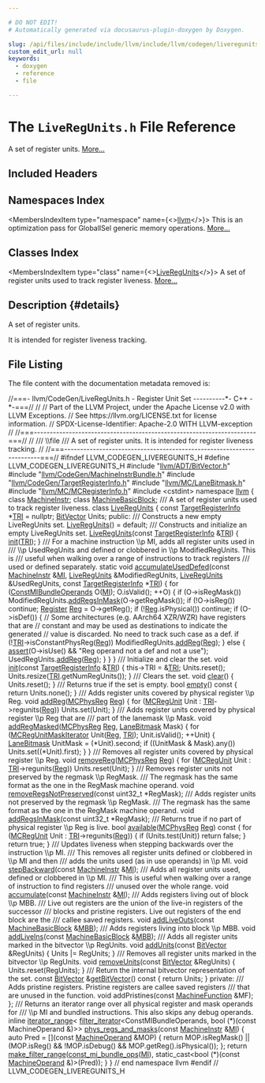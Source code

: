 ```yaml
---

# DO NOT EDIT!
# Automatically generated via docusaurus-plugin-doxygen by Doxygen.

slug: /api/files/include/include/llvm/include/llvm/codegen/liveregunits-h
custom_edit_url: null
keywords:
  - doxygen
  - reference
  - file

---
```





# The `LiveRegUnits.h` File Reference

<DoxygenPage pluginConfig={pluginConfig}>

A set of register units. <a href="#details">More...</a>

## Included Headers

<IncludesList>
<IncludesListItem
  filePath="llvm/ADT/BitVector.h"
  permalink="/docs/api/files/include/include/llvm/include/llvm/adt/bitvector-h"
  isLocal="true" />
<IncludesListItem
  filePath="llvm/CodeGen/MachineInstrBundle.h"
  permalink="/docs/api/files/include/include/llvm/include/llvm/codegen/machineinstrbundle-h"
  isLocal="true" />
<IncludesListItem
  filePath="llvm/CodeGen/TargetRegisterInfo.h"
  permalink="/docs/api/files/include/include/llvm/include/llvm/codegen/targetregisterinfo-h"
  isLocal="true" />
<IncludesListItem
  filePath="llvm/MC/LaneBitmask.h"
  permalink="/docs/api/files/include/include/llvm/include/llvm/mc/lanebitmask-h"
  isLocal="true" />
<IncludesListItem
  filePath="llvm/MC/MCRegisterInfo.h"
  permalink="/docs/api/files/include/include/llvm/include/llvm/mc/mcregisterinfo-h"
  isLocal="true" />
<IncludesListItem
  filePath="cstdint"
  permalink=""
  isLocal="false" />
</IncludesList>

## Namespaces Index

<MembersIndex>

<MembersIndexItem
  type="namespace"
  name={<><a href="/docs/api/namespaces/llvm">llvm</a></>}>
This is an optimization pass for GlobalISel generic memory operations. <a href="/docs/api/namespaces/llvm/#details">More...</a>
</MembersIndexItem>

</MembersIndex>

## Classes Index

<MembersIndex>

<MembersIndexItem
  type="class"
  name={<><a href="/docs/api/classes/llvm/liveregunits">LiveRegUnits</a></>}>
A set of register units used to track register liveness. <a href="/docs/api/classes/llvm/liveregunits/#details">More...</a>
</MembersIndexItem>

</MembersIndex>

## Description {#details}

A set of register units.

It is intended for register liveness tracking.

## File Listing

The file content with the documentation metadata removed is:

<ProgramListing>

<Link id="l00001" /><CodeLine lineNumber="1"><Highlight kind="comment">//===- llvm/CodeGen/LiveRegUnits.h - Register Unit Set ----------&#42;- C++ -&#42;-===//</Highlight><Highlight kind="normal"></Highlight></CodeLine>
<Link id="l00002" /><CodeLine lineNumber="2"><Highlight kind="normal"></Highlight><Highlight kind="comment">//</Highlight><Highlight kind="normal"></Highlight></CodeLine>
<Link id="l00003" /><CodeLine lineNumber="3"><Highlight kind="normal"></Highlight><Highlight kind="comment">// Part of the LLVM Project, under the Apache License v2.0 with LLVM Exceptions.</Highlight><Highlight kind="normal"></Highlight></CodeLine>
<Link id="l00004" /><CodeLine lineNumber="4"><Highlight kind="normal"></Highlight><Highlight kind="comment">// See https://llvm.org/LICENSE.txt for license information.</Highlight><Highlight kind="normal"></Highlight></CodeLine>
<Link id="l00005" /><CodeLine lineNumber="5"><Highlight kind="normal"></Highlight><Highlight kind="comment">// SPDX-License-Identifier: Apache-2.0 WITH LLVM-exception</Highlight><Highlight kind="normal"></Highlight></CodeLine>
<Link id="l00006" /><CodeLine lineNumber="6"><Highlight kind="normal"></Highlight><Highlight kind="comment">//</Highlight><Highlight kind="normal"></Highlight></CodeLine>
<Link id="l00007" /><CodeLine lineNumber="7"><Highlight kind="normal"></Highlight><Highlight kind="comment">//===----------------------------------------------------------------------===//</Highlight><Highlight kind="normal"></Highlight></CodeLine>
<Link id="l00008" /><CodeLine lineNumber="8"><Highlight kind="normal"></Highlight><Highlight kind="comment">//</Highlight><Highlight kind="comment"></Highlight></CodeLine>
<Link id="l00009" /><CodeLine lineNumber="9"><Highlight kind="comment">/// \\file</Highlight></CodeLine>
<Link id="l00010" /><CodeLine lineNumber="10"><Highlight kind="comment">/// A set of register units. It is intended for register liveness tracking.</Highlight><Highlight kind="normal"></Highlight></CodeLine>
<Link id="l00011" /><CodeLine lineNumber="11"><Highlight kind="normal"></Highlight><Highlight kind="comment">//</Highlight><Highlight kind="normal"></Highlight></CodeLine>
<Link id="l00012" /><CodeLine lineNumber="12"><Highlight kind="normal"></Highlight><Highlight kind="comment">//===----------------------------------------------------------------------===//</Highlight><Highlight kind="normal"></Highlight></CodeLine>
<Link id="l00013" /><CodeLine lineNumber="13"><Highlight kind="normal"></Highlight></CodeLine>
<Link id="l00014" /><CodeLine lineNumber="14"><Highlight kind="normal"></Highlight><Highlight kind="preprocessor">#ifndef LLVM&#95;CODEGEN&#95;LIVEREGUNITS&#95;H</Highlight><Highlight kind="normal"></Highlight></CodeLine>
<Link id="l00015" /><CodeLine lineNumber="15"><Highlight kind="normal"></Highlight><Highlight kind="preprocessor">#define LLVM&#95;CODEGEN&#95;LIVEREGUNITS&#95;H</Highlight><Highlight kind="normal"></Highlight></CodeLine>
<Link id="l00016" /><CodeLine lineNumber="16"><Highlight kind="normal"></Highlight></CodeLine>
<Link id="l00017" /><CodeLine lineNumber="17"><Highlight kind="normal"></Highlight><Highlight kind="preprocessor">#include &quot;<a href="/docs/api/files/include/include/llvm/include/llvm/adt/bitvector-h">llvm/ADT/BitVector.h</a>&quot;</Highlight><Highlight kind="normal"></Highlight></CodeLine>
<Link id="l00018" /><CodeLine lineNumber="18"><Highlight kind="normal"></Highlight><Highlight kind="preprocessor">#include &quot;<a href="/docs/api/files/include/include/llvm/include/llvm/codegen/machineinstrbundle-h">llvm/CodeGen/MachineInstrBundle.h</a>&quot;</Highlight><Highlight kind="normal"></Highlight></CodeLine>
<Link id="l00019" /><CodeLine lineNumber="19"><Highlight kind="normal"></Highlight><Highlight kind="preprocessor">#include &quot;<a href="/docs/api/files/include/include/llvm/include/llvm/codegen/targetregisterinfo-h">llvm/CodeGen/TargetRegisterInfo.h</a>&quot;</Highlight><Highlight kind="normal"></Highlight></CodeLine>
<Link id="l00020" /><CodeLine lineNumber="20"><Highlight kind="normal"></Highlight><Highlight kind="preprocessor">#include &quot;<a href="/docs/api/files/include/include/llvm/include/llvm/mc/lanebitmask-h">llvm/MC/LaneBitmask.h</a>&quot;</Highlight><Highlight kind="normal"></Highlight></CodeLine>
<Link id="l00021" /><CodeLine lineNumber="21"><Highlight kind="normal"></Highlight><Highlight kind="preprocessor">#include &quot;<a href="/docs/api/files/include/include/llvm/include/llvm/mc/mcregisterinfo-h">llvm/MC/MCRegisterInfo.h</a>&quot;</Highlight><Highlight kind="normal"></Highlight></CodeLine>
<Link id="l00022" /><CodeLine lineNumber="22"><Highlight kind="normal"></Highlight><Highlight kind="preprocessor">#include &lt;cstdint&gt;</Highlight><Highlight kind="normal"></Highlight></CodeLine>
<Link id="l00023" /><CodeLine lineNumber="23"><Highlight kind="normal"></Highlight></CodeLine>
<Link id="l00024" /><CodeLine lineNumber="24"><Highlight kind="normal"></Highlight><Highlight kind="keyword">namespace </Highlight><Highlight kind="normal"><a href="/docs/api/namespaces/llvm">llvm</a> &#123;</Highlight></CodeLine>
<Link id="l00025" /><CodeLine lineNumber="25"><Highlight kind="normal"></Highlight></CodeLine>
<Link id="l00026" /><CodeLine lineNumber="26"><Highlight kind="normal"></Highlight><Highlight kind="keyword">class </Highlight><Highlight kind="normal"><a href="/docs/api/classes/llvm/machineinstr">MachineInstr</a>;</Highlight></CodeLine>
<Link id="l00027" /><CodeLine lineNumber="27"><Highlight kind="normal"></Highlight><Highlight kind="keyword">class </Highlight><Highlight kind="normal"><a href="/docs/api/classes/llvm/machinebasicblock">MachineBasicBlock</a>;</Highlight></CodeLine>
<Link id="l00028" /><CodeLine lineNumber="28"><Highlight kind="normal"></Highlight><Highlight kind="comment"></Highlight></CodeLine>
<Link id="l00029" /><CodeLine lineNumber="29"><Highlight kind="comment">/// A set of register units used to track register liveness.</Highlight><Highlight kind="normal"></Highlight></CodeLine>
<Link id="l00030" /><CodeLine lineNumber="30" lineLink="/docs/api/classes/llvm/liveregunits"><Highlight kind="normal"></Highlight><Highlight kind="keyword">class </Highlight><Highlight kind="normal"><a href="/docs/api/classes/llvm/liveregunits/#a8dfc69c592334589ab1606b8e0a86d90">LiveRegUnits</a> &#123;</Highlight></CodeLine>
<Link id="l00031" /><CodeLine lineNumber="31"><Highlight kind="normal">  </Highlight><Highlight kind="keyword">const</Highlight><Highlight kind="normal"> <a href="/docs/api/classes/llvm/targetregisterinfo">TargetRegisterInfo</a> &#42;<a href="/docs/api/files/lib/lib/codegen/machinesink-cpp/#a0f36ed1bc17fc1aa97fe291c439a0698">TRI</a> = </Highlight><Highlight kind="keyword">nullptr</Highlight><Highlight kind="normal">;</Highlight></CodeLine>
<Link id="l00032" /><CodeLine lineNumber="32"><Highlight kind="normal">  <a href="/docs/api/classes/llvm/bitvector">BitVector</a> Units;</Highlight></CodeLine>
<Link id="l00033" /><CodeLine lineNumber="33"><Highlight kind="normal"></Highlight></CodeLine>
<Link id="l00034" /><CodeLine lineNumber="34"><Highlight kind="normal"></Highlight><Highlight kind="keyword">public</Highlight><Highlight kind="normal">:</Highlight><Highlight kind="comment"></Highlight></CodeLine>
<Link id="l00035" /><CodeLine lineNumber="35"><Highlight kind="comment">  /// Constructs a new empty LiveRegUnits set.</Highlight><Highlight kind="normal"></Highlight></CodeLine>
<Link id="l00036" /><CodeLine lineNumber="36" lineLink="/docs/api/classes/llvm/liveregunits/#a8dfc69c592334589ab1606b8e0a86d90"><Highlight kind="normal">  <a href="/docs/api/classes/llvm/liveregunits/#a8dfc69c592334589ab1606b8e0a86d90">LiveRegUnits</a>() = </Highlight><Highlight kind="keywordflow">default</Highlight><Highlight kind="normal">;</Highlight></CodeLine>
<Link id="l00037" /><CodeLine lineNumber="37"><Highlight kind="normal"></Highlight><Highlight kind="comment"></Highlight></CodeLine>
<Link id="l00038" /><CodeLine lineNumber="38"><Highlight kind="comment">  /// Constructs and initialize an empty LiveRegUnits set.</Highlight><Highlight kind="normal"></Highlight></CodeLine>
<Link id="l00039" /><CodeLine lineNumber="39" lineLink="/docs/api/classes/llvm/liveregunits/#a0eecad44f69f89053e0330df2808241d"><Highlight kind="normal">  <a href="/docs/api/classes/llvm/liveregunits/#a0eecad44f69f89053e0330df2808241d">LiveRegUnits</a>(</Highlight><Highlight kind="keyword">const</Highlight><Highlight kind="normal"> <a href="/docs/api/classes/llvm/targetregisterinfo">TargetRegisterInfo</a> &amp;<a href="/docs/api/files/lib/lib/codegen/machinesink-cpp/#a0f36ed1bc17fc1aa97fe291c439a0698">TRI</a>) &#123;</Highlight></CodeLine>
<Link id="l00040" /><CodeLine lineNumber="40"><Highlight kind="normal">    <a href="/docs/api/classes/llvm/liveregunits/#a5e7fb90824f599580585b3b5c5116614">init</a>(<a href="/docs/api/files/lib/lib/codegen/machinesink-cpp/#a0f36ed1bc17fc1aa97fe291c439a0698">TRI</a>);</Highlight></CodeLine>
<Link id="l00041" /><CodeLine lineNumber="41"><Highlight kind="normal">  &#125;</Highlight></CodeLine>
<Link id="l00042" /><CodeLine lineNumber="42"><Highlight kind="normal"></Highlight><Highlight kind="comment"></Highlight></CodeLine>
<Link id="l00043" /><CodeLine lineNumber="43"><Highlight kind="comment">  /// For a machine instruction \\p MI, adds all register units used in</Highlight></CodeLine>
<Link id="l00044" /><CodeLine lineNumber="44"><Highlight kind="comment">  /// \\p UsedRegUnits and defined or clobbered in \\p ModifiedRegUnits. This is</Highlight></CodeLine>
<Link id="l00045" /><CodeLine lineNumber="45"><Highlight kind="comment">  /// useful when walking over a range of instructions to track registers</Highlight></CodeLine>
<Link id="l00046" /><CodeLine lineNumber="46"><Highlight kind="comment">  /// used or defined separately.</Highlight><Highlight kind="normal"></Highlight></CodeLine>
<Link id="l00047" /><CodeLine lineNumber="47" lineLink="/docs/api/classes/llvm/liveregunits/#a06c3c14971a6414e21bf3a0a2652de0f"><Highlight kind="normal">  </Highlight><Highlight kind="keyword">static</Highlight><Highlight kind="normal"> </Highlight><Highlight kind="keywordtype">void</Highlight><Highlight kind="normal"> <a href="/docs/api/classes/llvm/liveregunits/#a06c3c14971a6414e21bf3a0a2652de0f">accumulateUsedDefed</a>(</Highlight><Highlight kind="keyword">const</Highlight><Highlight kind="normal"> <a href="/docs/api/classes/llvm/machineinstr">MachineInstr</a> &amp;<a href="/docs/api/files/lib/lib/codegen/lib/codegen/globalisel/irtranslator-cpp/#abe44dfdea65b4f7e11e0a608ab708b76">MI</a>,</Highlight></CodeLine>
<Link id="l00048" /><CodeLine lineNumber="48"><Highlight kind="normal">                                  <a href="/docs/api/classes/llvm/liveregunits/#a8dfc69c592334589ab1606b8e0a86d90">LiveRegUnits</a> &amp;ModifiedRegUnits,</Highlight></CodeLine>
<Link id="l00049" /><CodeLine lineNumber="49"><Highlight kind="normal">                                  <a href="/docs/api/classes/llvm/liveregunits/#a8dfc69c592334589ab1606b8e0a86d90">LiveRegUnits</a> &amp;UsedRegUnits,</Highlight></CodeLine>
<Link id="l00050" /><CodeLine lineNumber="50"><Highlight kind="normal">                                  </Highlight><Highlight kind="keyword">const</Highlight><Highlight kind="normal"> <a href="/docs/api/classes/llvm/targetregisterinfo">TargetRegisterInfo</a> &#42;<a href="/docs/api/files/lib/lib/codegen/machinesink-cpp/#a0f36ed1bc17fc1aa97fe291c439a0698">TRI</a>) &#123;</Highlight></CodeLine>
<Link id="l00051" /><CodeLine lineNumber="51"><Highlight kind="normal">    </Highlight><Highlight kind="keywordflow">for</Highlight><Highlight kind="normal"> (<a href="/docs/api/classes/llvm/constmibundleoperands">ConstMIBundleOperands</a> O(<a href="/docs/api/files/lib/lib/codegen/lib/codegen/globalisel/irtranslator-cpp/#abe44dfdea65b4f7e11e0a608ab708b76">MI</a>); O.isValid(); ++O) &#123;</Highlight></CodeLine>
<Link id="l00052" /><CodeLine lineNumber="52"><Highlight kind="normal">      </Highlight><Highlight kind="keywordflow">if</Highlight><Highlight kind="normal"> (O-&gt;isRegMask())</Highlight></CodeLine>
<Link id="l00053" /><CodeLine lineNumber="53"><Highlight kind="normal">        ModifiedRegUnits.<a href="/docs/api/classes/llvm/liveregunits/#a4798468cafe0ab51df84370b1f0e288e">addRegsInMask</a>(O-&gt;getRegMask());</Highlight></CodeLine>
<Link id="l00054" /><CodeLine lineNumber="54"><Highlight kind="normal">      </Highlight><Highlight kind="keywordflow">if</Highlight><Highlight kind="normal"> (!O-&gt;isReg())</Highlight></CodeLine>
<Link id="l00055" /><CodeLine lineNumber="55"><Highlight kind="normal">        </Highlight><Highlight kind="keywordflow">continue</Highlight><Highlight kind="normal">;</Highlight></CodeLine>
<Link id="l00056" /><CodeLine lineNumber="56"><Highlight kind="normal">      <a href="/docs/api/classes/llvm/register">Register</a> <a href="/docs/api/files/lib/lib/codegen/machinesink-cpp/#a359e1ff26f6d466d927a61aae45b05c3">Reg</a> = O-&gt;getReg();</Highlight></CodeLine>
<Link id="l00057" /><CodeLine lineNumber="57"><Highlight kind="normal">      </Highlight><Highlight kind="keywordflow">if</Highlight><Highlight kind="normal"> (!<a href="/docs/api/files/lib/lib/codegen/machinesink-cpp/#a359e1ff26f6d466d927a61aae45b05c3">Reg</a>.isPhysical())</Highlight></CodeLine>
<Link id="l00058" /><CodeLine lineNumber="58"><Highlight kind="normal">        </Highlight><Highlight kind="keywordflow">continue</Highlight><Highlight kind="normal">;</Highlight></CodeLine>
<Link id="l00059" /><CodeLine lineNumber="59"><Highlight kind="normal">      </Highlight><Highlight kind="keywordflow">if</Highlight><Highlight kind="normal"> (O-&gt;isDef()) &#123;</Highlight></CodeLine>
<Link id="l00060" /><CodeLine lineNumber="60"><Highlight kind="normal">        </Highlight><Highlight kind="comment">// Some architectures (e.g. AArch64 XZR/WZR) have registers that are</Highlight><Highlight kind="normal"></Highlight></CodeLine>
<Link id="l00061" /><CodeLine lineNumber="61"><Highlight kind="normal">        </Highlight><Highlight kind="comment">// constant and may be used as destinations to indicate the generated</Highlight><Highlight kind="normal"></Highlight></CodeLine>
<Link id="l00062" /><CodeLine lineNumber="62"><Highlight kind="normal">        </Highlight><Highlight kind="comment">// value is discarded. No need to track such case as a def.</Highlight><Highlight kind="normal"></Highlight></CodeLine>
<Link id="l00063" /><CodeLine lineNumber="63"><Highlight kind="normal">        </Highlight><Highlight kind="keywordflow">if</Highlight><Highlight kind="normal"> (!<a href="/docs/api/files/lib/lib/codegen/machinesink-cpp/#a0f36ed1bc17fc1aa97fe291c439a0698">TRI</a>-&gt;isConstantPhysReg(<a href="/docs/api/files/lib/lib/codegen/machinesink-cpp/#a359e1ff26f6d466d927a61aae45b05c3">Reg</a>))</Highlight></CodeLine>
<Link id="l00064" /><CodeLine lineNumber="64"><Highlight kind="normal">          ModifiedRegUnits.<a href="/docs/api/classes/llvm/liveregunits/#ab2909dfae74e60e8dfd886b92e5a33e3">addReg</a>(<a href="/docs/api/files/lib/lib/codegen/machinesink-cpp/#a359e1ff26f6d466d927a61aae45b05c3">Reg</a>);</Highlight></CodeLine>
<Link id="l00065" /><CodeLine lineNumber="65"><Highlight kind="normal">      &#125; </Highlight><Highlight kind="keywordflow">else</Highlight><Highlight kind="normal"> &#123;</Highlight></CodeLine>
<Link id="l00066" /><CodeLine lineNumber="66"><Highlight kind="normal">        <a href="/docs/api/files/lib/lib/target/lib/target/amdgpu/silowercontrolflow-cpp/#a4868c5d81c5ccc98c47aeab6244346a0">assert</a>(O-&gt;isUse() &amp;&amp; </Highlight><Highlight kind="stringliteral">&quot;Reg operand not a def and not a use&quot;</Highlight><Highlight kind="normal">);</Highlight></CodeLine>
<Link id="l00067" /><CodeLine lineNumber="67"><Highlight kind="normal">        UsedRegUnits.<a href="/docs/api/classes/llvm/liveregunits/#ab2909dfae74e60e8dfd886b92e5a33e3">addReg</a>(<a href="/docs/api/files/lib/lib/codegen/machinesink-cpp/#a359e1ff26f6d466d927a61aae45b05c3">Reg</a>);</Highlight></CodeLine>
<Link id="l00068" /><CodeLine lineNumber="68"><Highlight kind="normal">      &#125;</Highlight></CodeLine>
<Link id="l00069" /><CodeLine lineNumber="69"><Highlight kind="normal">    &#125;</Highlight></CodeLine>
<Link id="l00070" /><CodeLine lineNumber="70"><Highlight kind="normal">  &#125;</Highlight></CodeLine>
<Link id="l00071" /><CodeLine lineNumber="71"><Highlight kind="normal"></Highlight><Highlight kind="comment"></Highlight></CodeLine>
<Link id="l00072" /><CodeLine lineNumber="72"><Highlight kind="comment">  /// Initialize and clear the set.</Highlight><Highlight kind="normal"></Highlight></CodeLine>
<Link id="l00073" /><CodeLine lineNumber="73" lineLink="/docs/api/classes/llvm/liveregunits/#a5e7fb90824f599580585b3b5c5116614"><Highlight kind="normal">  </Highlight><Highlight kind="keywordtype">void</Highlight><Highlight kind="normal"> <a href="/docs/api/classes/llvm/liveregunits/#a5e7fb90824f599580585b3b5c5116614">init</a>(</Highlight><Highlight kind="keyword">const</Highlight><Highlight kind="normal"> <a href="/docs/api/classes/llvm/targetregisterinfo">TargetRegisterInfo</a> &amp;<a href="/docs/api/files/lib/lib/codegen/machinesink-cpp/#a0f36ed1bc17fc1aa97fe291c439a0698">TRI</a>) &#123;</Highlight></CodeLine>
<Link id="l00074" /><CodeLine lineNumber="74"><Highlight kind="normal">    this-&gt;TRI = &amp;<a href="/docs/api/files/lib/lib/codegen/machinesink-cpp/#a0f36ed1bc17fc1aa97fe291c439a0698">TRI</a>;</Highlight></CodeLine>
<Link id="l00075" /><CodeLine lineNumber="75"><Highlight kind="normal">    Units.reset();</Highlight></CodeLine>
<Link id="l00076" /><CodeLine lineNumber="76"><Highlight kind="normal">    Units.resize(<a href="/docs/api/files/lib/lib/codegen/machinesink-cpp/#a0f36ed1bc17fc1aa97fe291c439a0698">TRI</a>.getNumRegUnits());</Highlight></CodeLine>
<Link id="l00077" /><CodeLine lineNumber="77"><Highlight kind="normal">  &#125;</Highlight></CodeLine>
<Link id="l00078" /><CodeLine lineNumber="78"><Highlight kind="normal"></Highlight><Highlight kind="comment"></Highlight></CodeLine>
<Link id="l00079" /><CodeLine lineNumber="79"><Highlight kind="comment">  /// Clears the set.</Highlight><Highlight kind="normal"></Highlight></CodeLine>
<Link id="l00080" /><CodeLine lineNumber="80" lineLink="/docs/api/classes/llvm/liveregunits/#af7e9f52f2a85f51a9c8e8d5f54238343"><Highlight kind="normal">  </Highlight><Highlight kind="keywordtype">void</Highlight><Highlight kind="normal"> <a href="/docs/api/classes/llvm/liveregunits/#af7e9f52f2a85f51a9c8e8d5f54238343">clear</a>() &#123; Units.reset(); &#125;</Highlight></CodeLine>
<Link id="l00081" /><CodeLine lineNumber="81"><Highlight kind="normal"></Highlight><Highlight kind="comment"></Highlight></CodeLine>
<Link id="l00082" /><CodeLine lineNumber="82"><Highlight kind="comment">  /// Returns true if the set is empty.</Highlight><Highlight kind="normal"></Highlight></CodeLine>
<Link id="l00083" /><CodeLine lineNumber="83" lineLink="/docs/api/classes/llvm/liveregunits/#adb2b068a5463737a98c35840d5e87aca"><Highlight kind="normal">  </Highlight><Highlight kind="keywordtype">bool</Highlight><Highlight kind="normal"> <a href="/docs/api/classes/llvm/liveregunits/#adb2b068a5463737a98c35840d5e87aca">empty</a>()</Highlight><Highlight kind="keyword"> const </Highlight><Highlight kind="normal">&#123; </Highlight><Highlight kind="keywordflow">return</Highlight><Highlight kind="normal"> Units.none(); &#125;</Highlight></CodeLine>
<Link id="l00084" /><CodeLine lineNumber="84"><Highlight kind="normal"></Highlight><Highlight kind="comment"></Highlight></CodeLine>
<Link id="l00085" /><CodeLine lineNumber="85"><Highlight kind="comment">  /// Adds register units covered by physical register \\p Reg.</Highlight><Highlight kind="normal"></Highlight></CodeLine>
<Link id="l00086" /><CodeLine lineNumber="86" lineLink="/docs/api/classes/llvm/liveregunits/#ab2909dfae74e60e8dfd886b92e5a33e3"><Highlight kind="normal">  </Highlight><Highlight kind="keywordtype">void</Highlight><Highlight kind="normal"> <a href="/docs/api/classes/llvm/liveregunits/#ab2909dfae74e60e8dfd886b92e5a33e3">addReg</a>(<a href="/docs/api/namespaces/llvm/#aad72cfbb210808985a9dc19f4e5d8542">MCPhysReg</a> <a href="/docs/api/files/lib/lib/codegen/machinesink-cpp/#a359e1ff26f6d466d927a61aae45b05c3">Reg</a>) &#123;</Highlight></CodeLine>
<Link id="l00087" /><CodeLine lineNumber="87"><Highlight kind="normal">    </Highlight><Highlight kind="keywordflow">for</Highlight><Highlight kind="normal"> (<a href="/docs/api/namespaces/llvm/#a8adc81fee7f9e66260dd2b626660c9c9">MCRegUnit</a> Unit : <a href="/docs/api/files/lib/lib/codegen/machinesink-cpp/#a0f36ed1bc17fc1aa97fe291c439a0698">TRI</a>-&gt;regunits(<a href="/docs/api/files/lib/lib/codegen/machinesink-cpp/#a359e1ff26f6d466d927a61aae45b05c3">Reg</a>))</Highlight></CodeLine>
<Link id="l00088" /><CodeLine lineNumber="88"><Highlight kind="normal">      Units.set(Unit);</Highlight></CodeLine>
<Link id="l00089" /><CodeLine lineNumber="89"><Highlight kind="normal">  &#125;</Highlight></CodeLine>
<Link id="l00090" /><CodeLine lineNumber="90"><Highlight kind="normal"></Highlight><Highlight kind="comment"></Highlight></CodeLine>
<Link id="l00091" /><CodeLine lineNumber="91"><Highlight kind="comment">  /// Adds register units covered by physical register \\p Reg that are</Highlight></CodeLine>
<Link id="l00092" /><CodeLine lineNumber="92"><Highlight kind="comment">  /// part of the lanemask \\p Mask.</Highlight><Highlight kind="normal"></Highlight></CodeLine>
<Link id="l00093" /><CodeLine lineNumber="93" lineLink="/docs/api/classes/llvm/liveregunits/#a380627231bd554718dbc1e28f8875c49"><Highlight kind="normal">  </Highlight><Highlight kind="keywordtype">void</Highlight><Highlight kind="normal"> <a href="/docs/api/classes/llvm/liveregunits/#a380627231bd554718dbc1e28f8875c49">addRegMasked</a>(<a href="/docs/api/namespaces/llvm/#aad72cfbb210808985a9dc19f4e5d8542">MCPhysReg</a> <a href="/docs/api/files/lib/lib/codegen/machinesink-cpp/#a359e1ff26f6d466d927a61aae45b05c3">Reg</a>, <a href="/docs/api/structs/llvm/lanebitmask">LaneBitmask</a> Mask) &#123;</Highlight></CodeLine>
<Link id="l00094" /><CodeLine lineNumber="94"><Highlight kind="normal">    </Highlight><Highlight kind="keywordflow">for</Highlight><Highlight kind="normal"> (<a href="/docs/api/classes/llvm/mcregunitmaskiterator">MCRegUnitMaskIterator</a> Unit(<a href="/docs/api/files/lib/lib/codegen/machinesink-cpp/#a359e1ff26f6d466d927a61aae45b05c3">Reg</a>, <a href="/docs/api/files/lib/lib/codegen/machinesink-cpp/#a0f36ed1bc17fc1aa97fe291c439a0698">TRI</a>); Unit.isValid(); ++Unit) &#123;</Highlight></CodeLine>
<Link id="l00095" /><CodeLine lineNumber="95"><Highlight kind="normal">      <a href="/docs/api/structs/llvm/lanebitmask">LaneBitmask</a> UnitMask = (&#42;Unit).second;</Highlight></CodeLine>
<Link id="l00096" /><CodeLine lineNumber="96"><Highlight kind="normal">      </Highlight><Highlight kind="keywordflow">if</Highlight><Highlight kind="normal"> ((UnitMask &amp; Mask).any())</Highlight></CodeLine>
<Link id="l00097" /><CodeLine lineNumber="97"><Highlight kind="normal">        Units.set((&#42;Unit).first);</Highlight></CodeLine>
<Link id="l00098" /><CodeLine lineNumber="98"><Highlight kind="normal">    &#125;</Highlight></CodeLine>
<Link id="l00099" /><CodeLine lineNumber="99"><Highlight kind="normal">  &#125;</Highlight></CodeLine>
<Link id="l00100" /><CodeLine lineNumber="100"><Highlight kind="normal"></Highlight><Highlight kind="comment"></Highlight></CodeLine>
<Link id="l00101" /><CodeLine lineNumber="101"><Highlight kind="comment">  /// Removes all register units covered by physical register \\p Reg.</Highlight><Highlight kind="normal"></Highlight></CodeLine>
<Link id="l00102" /><CodeLine lineNumber="102" lineLink="/docs/api/classes/llvm/liveregunits/#af27497ce6068478bb97765620191e351"><Highlight kind="normal">  </Highlight><Highlight kind="keywordtype">void</Highlight><Highlight kind="normal"> <a href="/docs/api/classes/llvm/liveregunits/#af27497ce6068478bb97765620191e351">removeReg</a>(<a href="/docs/api/namespaces/llvm/#aad72cfbb210808985a9dc19f4e5d8542">MCPhysReg</a> <a href="/docs/api/files/lib/lib/codegen/machinesink-cpp/#a359e1ff26f6d466d927a61aae45b05c3">Reg</a>) &#123;</Highlight></CodeLine>
<Link id="l00103" /><CodeLine lineNumber="103"><Highlight kind="normal">    </Highlight><Highlight kind="keywordflow">for</Highlight><Highlight kind="normal"> (<a href="/docs/api/namespaces/llvm/#a8adc81fee7f9e66260dd2b626660c9c9">MCRegUnit</a> Unit : <a href="/docs/api/files/lib/lib/codegen/machinesink-cpp/#a0f36ed1bc17fc1aa97fe291c439a0698">TRI</a>-&gt;regunits(<a href="/docs/api/files/lib/lib/codegen/machinesink-cpp/#a359e1ff26f6d466d927a61aae45b05c3">Reg</a>))</Highlight></CodeLine>
<Link id="l00104" /><CodeLine lineNumber="104"><Highlight kind="normal">      Units.reset(Unit);</Highlight></CodeLine>
<Link id="l00105" /><CodeLine lineNumber="105"><Highlight kind="normal">  &#125;</Highlight></CodeLine>
<Link id="l00106" /><CodeLine lineNumber="106"><Highlight kind="normal"></Highlight><Highlight kind="comment"></Highlight></CodeLine>
<Link id="l00107" /><CodeLine lineNumber="107"><Highlight kind="comment">  /// Removes register units not preserved by the regmask \\p RegMask.</Highlight></CodeLine>
<Link id="l00108" /><CodeLine lineNumber="108"><Highlight kind="comment">  /// The regmask has the same format as the one in the RegMask machine operand.</Highlight><Highlight kind="normal"></Highlight></CodeLine>
<Link id="l00109" /><CodeLine lineNumber="109"><Highlight kind="normal">  </Highlight><Highlight kind="keywordtype">void</Highlight><Highlight kind="normal"> <a href="/docs/api/classes/llvm/liveregunits/#aef64448ecc992aafc1321df93a30a824">removeRegsNotPreserved</a>(</Highlight><Highlight kind="keyword">const</Highlight><Highlight kind="normal"> uint32&#95;t &#42;RegMask);</Highlight></CodeLine>
<Link id="l00110" /><CodeLine lineNumber="110"><Highlight kind="normal"></Highlight><Highlight kind="comment"></Highlight></CodeLine>
<Link id="l00111" /><CodeLine lineNumber="111"><Highlight kind="comment">  /// Adds register units not preserved by the regmask \\p RegMask.</Highlight></CodeLine>
<Link id="l00112" /><CodeLine lineNumber="112"><Highlight kind="comment">  /// The regmask has the same format as the one in the RegMask machine operand.</Highlight><Highlight kind="normal"></Highlight></CodeLine>
<Link id="l00113" /><CodeLine lineNumber="113"><Highlight kind="normal">  </Highlight><Highlight kind="keywordtype">void</Highlight><Highlight kind="normal"> <a href="/docs/api/classes/llvm/liveregunits/#a4798468cafe0ab51df84370b1f0e288e">addRegsInMask</a>(</Highlight><Highlight kind="keyword">const</Highlight><Highlight kind="normal"> uint32&#95;t &#42;RegMask);</Highlight></CodeLine>
<Link id="l00114" /><CodeLine lineNumber="114"><Highlight kind="normal"></Highlight><Highlight kind="comment"></Highlight></CodeLine>
<Link id="l00115" /><CodeLine lineNumber="115"><Highlight kind="comment">  /// Returns true if no part of physical register \\p Reg is live.</Highlight><Highlight kind="normal"></Highlight></CodeLine>
<Link id="l00116" /><CodeLine lineNumber="116" lineLink="/docs/api/classes/llvm/liveregunits/#a3996f7c3774880bfe32422602fe34f9c"><Highlight kind="normal">  </Highlight><Highlight kind="keywordtype">bool</Highlight><Highlight kind="normal"> <a href="/docs/api/classes/llvm/liveregunits/#a3996f7c3774880bfe32422602fe34f9c">available</a>(<a href="/docs/api/namespaces/llvm/#aad72cfbb210808985a9dc19f4e5d8542">MCPhysReg</a> <a href="/docs/api/files/lib/lib/codegen/machinesink-cpp/#a359e1ff26f6d466d927a61aae45b05c3">Reg</a>)</Highlight><Highlight kind="keyword"> const </Highlight><Highlight kind="normal">&#123;</Highlight></CodeLine>
<Link id="l00117" /><CodeLine lineNumber="117"><Highlight kind="normal">    </Highlight><Highlight kind="keywordflow">for</Highlight><Highlight kind="normal"> (<a href="/docs/api/namespaces/llvm/#a8adc81fee7f9e66260dd2b626660c9c9">MCRegUnit</a> Unit : <a href="/docs/api/files/lib/lib/codegen/machinesink-cpp/#a0f36ed1bc17fc1aa97fe291c439a0698">TRI</a>-&gt;regunits(<a href="/docs/api/files/lib/lib/codegen/machinesink-cpp/#a359e1ff26f6d466d927a61aae45b05c3">Reg</a>)) &#123;</Highlight></CodeLine>
<Link id="l00118" /><CodeLine lineNumber="118"><Highlight kind="normal">      </Highlight><Highlight kind="keywordflow">if</Highlight><Highlight kind="normal"> (Units.test(Unit))</Highlight></CodeLine>
<Link id="l00119" /><CodeLine lineNumber="119"><Highlight kind="normal">        </Highlight><Highlight kind="keywordflow">return</Highlight><Highlight kind="normal"> </Highlight><Highlight kind="keyword">false</Highlight><Highlight kind="normal">;</Highlight></CodeLine>
<Link id="l00120" /><CodeLine lineNumber="120"><Highlight kind="normal">    &#125;</Highlight></CodeLine>
<Link id="l00121" /><CodeLine lineNumber="121"><Highlight kind="normal">    </Highlight><Highlight kind="keywordflow">return</Highlight><Highlight kind="normal"> </Highlight><Highlight kind="keyword">true</Highlight><Highlight kind="normal">;</Highlight></CodeLine>
<Link id="l00122" /><CodeLine lineNumber="122"><Highlight kind="normal">  &#125;</Highlight></CodeLine>
<Link id="l00123" /><CodeLine lineNumber="123"><Highlight kind="normal"></Highlight><Highlight kind="comment"></Highlight></CodeLine>
<Link id="l00124" /><CodeLine lineNumber="124"><Highlight kind="comment">  /// Updates liveness when stepping backwards over the instruction \\p MI.</Highlight></CodeLine>
<Link id="l00125" /><CodeLine lineNumber="125"><Highlight kind="comment">  /// This removes all register units defined or clobbered in \\p MI and then</Highlight></CodeLine>
<Link id="l00126" /><CodeLine lineNumber="126"><Highlight kind="comment">  /// adds the units used (as in use operands) in \\p MI.</Highlight><Highlight kind="normal"></Highlight></CodeLine>
<Link id="l00127" /><CodeLine lineNumber="127"><Highlight kind="normal">  </Highlight><Highlight kind="keywordtype">void</Highlight><Highlight kind="normal"> <a href="/docs/api/classes/llvm/liveregunits/#aa5fb273566c37fdc7da88a0fec5a554c">stepBackward</a>(</Highlight><Highlight kind="keyword">const</Highlight><Highlight kind="normal"> <a href="/docs/api/classes/llvm/machineinstr">MachineInstr</a> &amp;<a href="/docs/api/files/lib/lib/codegen/lib/codegen/globalisel/irtranslator-cpp/#abe44dfdea65b4f7e11e0a608ab708b76">MI</a>);</Highlight></CodeLine>
<Link id="l00128" /><CodeLine lineNumber="128"><Highlight kind="normal"></Highlight><Highlight kind="comment"></Highlight></CodeLine>
<Link id="l00129" /><CodeLine lineNumber="129"><Highlight kind="comment">  /// Adds all register units used, defined or clobbered in \\p MI.</Highlight></CodeLine>
<Link id="l00130" /><CodeLine lineNumber="130"><Highlight kind="comment">  /// This is useful when walking over a range of instruction to find registers</Highlight></CodeLine>
<Link id="l00131" /><CodeLine lineNumber="131"><Highlight kind="comment">  /// unused over the whole range.</Highlight><Highlight kind="normal"></Highlight></CodeLine>
<Link id="l00132" /><CodeLine lineNumber="132"><Highlight kind="normal">  </Highlight><Highlight kind="keywordtype">void</Highlight><Highlight kind="normal"> <a href="/docs/api/classes/llvm/liveregunits/#af7ea64c95b144306f76693d958be9741">accumulate</a>(</Highlight><Highlight kind="keyword">const</Highlight><Highlight kind="normal"> <a href="/docs/api/classes/llvm/machineinstr">MachineInstr</a> &amp;<a href="/docs/api/files/lib/lib/codegen/lib/codegen/globalisel/irtranslator-cpp/#abe44dfdea65b4f7e11e0a608ab708b76">MI</a>);</Highlight></CodeLine>
<Link id="l00133" /><CodeLine lineNumber="133"><Highlight kind="normal"></Highlight><Highlight kind="comment"></Highlight></CodeLine>
<Link id="l00134" /><CodeLine lineNumber="134"><Highlight kind="comment">  /// Adds registers living out of block \\p MBB.</Highlight></CodeLine>
<Link id="l00135" /><CodeLine lineNumber="135"><Highlight kind="comment">  /// Live out registers are the union of the live-in registers of the successor</Highlight></CodeLine>
<Link id="l00136" /><CodeLine lineNumber="136"><Highlight kind="comment">  /// blocks and pristine registers. Live out registers of the end block are the</Highlight></CodeLine>
<Link id="l00137" /><CodeLine lineNumber="137"><Highlight kind="comment">  /// callee saved registers.</Highlight><Highlight kind="normal"></Highlight></CodeLine>
<Link id="l00138" /><CodeLine lineNumber="138"><Highlight kind="normal">  </Highlight><Highlight kind="keywordtype">void</Highlight><Highlight kind="normal"> <a href="/docs/api/classes/llvm/liveregunits/#ab4fff7ad3de452b1b1d20de5afd986a3">addLiveOuts</a>(</Highlight><Highlight kind="keyword">const</Highlight><Highlight kind="normal"> <a href="/docs/api/classes/llvm/machinebasicblock">MachineBasicBlock</a> &amp;<a href="/docs/api/files/lib/lib/target/lib/target/arm/armslshardening-cpp/#a5958512eae2979bd2eb383977996a600">MBB</a>);</Highlight></CodeLine>
<Link id="l00139" /><CodeLine lineNumber="139"><Highlight kind="normal"></Highlight><Highlight kind="comment"></Highlight></CodeLine>
<Link id="l00140" /><CodeLine lineNumber="140"><Highlight kind="comment">  /// Adds registers living into block \\p MBB.</Highlight><Highlight kind="normal"></Highlight></CodeLine>
<Link id="l00141" /><CodeLine lineNumber="141"><Highlight kind="normal">  </Highlight><Highlight kind="keywordtype">void</Highlight><Highlight kind="normal"> <a href="/docs/api/classes/llvm/liveregunits/#ae06ac34235924f41c0072e7f895b3605">addLiveIns</a>(</Highlight><Highlight kind="keyword">const</Highlight><Highlight kind="normal"> <a href="/docs/api/classes/llvm/machinebasicblock">MachineBasicBlock</a> &amp;<a href="/docs/api/files/lib/lib/target/lib/target/arm/armslshardening-cpp/#a5958512eae2979bd2eb383977996a600">MBB</a>);</Highlight></CodeLine>
<Link id="l00142" /><CodeLine lineNumber="142"><Highlight kind="normal"></Highlight><Highlight kind="comment"></Highlight></CodeLine>
<Link id="l00143" /><CodeLine lineNumber="143"><Highlight kind="comment">  /// Adds all register units marked in the bitvector \\p RegUnits.</Highlight><Highlight kind="normal"></Highlight></CodeLine>
<Link id="l00144" /><CodeLine lineNumber="144" lineLink="/docs/api/classes/llvm/liveregunits/#ab89af6f077b0b0cd502dd2262aec6407"><Highlight kind="normal">  </Highlight><Highlight kind="keywordtype">void</Highlight><Highlight kind="normal"> <a href="/docs/api/classes/llvm/liveregunits/#ab89af6f077b0b0cd502dd2262aec6407">addUnits</a>(</Highlight><Highlight kind="keyword">const</Highlight><Highlight kind="normal"> <a href="/docs/api/classes/llvm/bitvector">BitVector</a> &amp;RegUnits) &#123;</Highlight></CodeLine>
<Link id="l00145" /><CodeLine lineNumber="145"><Highlight kind="normal">    Units |= RegUnits;</Highlight></CodeLine>
<Link id="l00146" /><CodeLine lineNumber="146"><Highlight kind="normal">  &#125;</Highlight><Highlight kind="comment"></Highlight></CodeLine>
<Link id="l00147" /><CodeLine lineNumber="147"><Highlight kind="comment">  /// Removes all register units marked in the bitvector \\p RegUnits.</Highlight><Highlight kind="normal"></Highlight></CodeLine>
<Link id="l00148" /><CodeLine lineNumber="148" lineLink="/docs/api/classes/llvm/liveregunits/#aecd16b0ae4b91830b3fa4f4f0d3de8cf"><Highlight kind="normal">  </Highlight><Highlight kind="keywordtype">void</Highlight><Highlight kind="normal"> <a href="/docs/api/classes/llvm/liveregunits/#aecd16b0ae4b91830b3fa4f4f0d3de8cf">removeUnits</a>(</Highlight><Highlight kind="keyword">const</Highlight><Highlight kind="normal"> <a href="/docs/api/classes/llvm/bitvector">BitVector</a> &amp;RegUnits) &#123;</Highlight></CodeLine>
<Link id="l00149" /><CodeLine lineNumber="149"><Highlight kind="normal">    Units.reset(RegUnits);</Highlight></CodeLine>
<Link id="l00150" /><CodeLine lineNumber="150"><Highlight kind="normal">  &#125;</Highlight><Highlight kind="comment"></Highlight></CodeLine>
<Link id="l00151" /><CodeLine lineNumber="151"><Highlight kind="comment">  /// Return the internal bitvector representation of the set.</Highlight><Highlight kind="normal"></Highlight></CodeLine>
<Link id="l00152" /><CodeLine lineNumber="152" lineLink="/docs/api/classes/llvm/liveregunits/#a35334c438622cf1bf9b46e8a010c6506"><Highlight kind="normal">  </Highlight><Highlight kind="keyword">const</Highlight><Highlight kind="normal"> <a href="/docs/api/classes/llvm/bitvector">BitVector</a> &amp;<a href="/docs/api/classes/llvm/liveregunits/#a35334c438622cf1bf9b46e8a010c6506">getBitVector</a>()</Highlight><Highlight kind="keyword"> const </Highlight><Highlight kind="normal">&#123;</Highlight></CodeLine>
<Link id="l00153" /><CodeLine lineNumber="153"><Highlight kind="normal">    </Highlight><Highlight kind="keywordflow">return</Highlight><Highlight kind="normal"> Units;</Highlight></CodeLine>
<Link id="l00154" /><CodeLine lineNumber="154"><Highlight kind="normal">  &#125;</Highlight></CodeLine>
<Link id="l00155" /><CodeLine lineNumber="155"><Highlight kind="normal"></Highlight></CodeLine>
<Link id="l00156" /><CodeLine lineNumber="156"><Highlight kind="normal"></Highlight><Highlight kind="keyword">private</Highlight><Highlight kind="normal">:</Highlight><Highlight kind="comment"></Highlight></CodeLine>
<Link id="l00157" /><CodeLine lineNumber="157"><Highlight kind="comment">  /// Adds pristine registers. Pristine registers are callee saved registers</Highlight></CodeLine>
<Link id="l00158" /><CodeLine lineNumber="158"><Highlight kind="comment">  /// that are unused in the function.</Highlight><Highlight kind="normal"></Highlight></CodeLine>
<Link id="l00159" /><CodeLine lineNumber="159"><Highlight kind="normal">  </Highlight><Highlight kind="keywordtype">void</Highlight><Highlight kind="normal"> addPristines(</Highlight><Highlight kind="keyword">const</Highlight><Highlight kind="normal"> <a href="/docs/api/classes/llvm/machinefunction">MachineFunction</a> &amp;MF);</Highlight></CodeLine>
<Link id="l00160" /><CodeLine lineNumber="160"><Highlight kind="normal">&#125;;</Highlight></CodeLine>
<Link id="l00161" /><CodeLine lineNumber="161"><Highlight kind="normal"></Highlight><Highlight kind="comment"></Highlight></CodeLine>
<Link id="l00162" /><CodeLine lineNumber="162"><Highlight kind="comment">/// Returns an iterator range over all physical register and mask operands for</Highlight></CodeLine>
<Link id="l00163" /><CodeLine lineNumber="163"><Highlight kind="comment">/// \\p MI and bundled instructions. This also skips any debug operands.</Highlight><Highlight kind="normal"></Highlight></CodeLine>
<Link id="l00164" /><CodeLine lineNumber="164"><Highlight kind="normal"></Highlight><Highlight kind="keyword">inline</Highlight><Highlight kind="normal"> <a href="/docs/api/namespaces/llvm/#a9b5301a03dc90d7ac00440e2de4d9149">iterator&#95;range</a>&lt;</Highlight></CodeLine>
<Link id="l00165" /><CodeLine lineNumber="165"><Highlight kind="normal">    <a href="/docs/api/namespaces/llvm/#a34dde99f929971dfc4e50bb63dd7aecb">filter&#95;iterator</a>&lt;ConstMIBundleOperands, bool (&#42;)(</Highlight><Highlight kind="keyword">const</Highlight><Highlight kind="normal"> MachineOperand &amp;)&gt;&gt;</Highlight></CodeLine>
<Link id="l00166" /><CodeLine lineNumber="166" lineLink="/docs/api/namespaces/llvm/#a394561d6eda5e5b3e28fb2955823cf27"><Highlight kind="normal"><a href="/docs/api/namespaces/llvm/#a394561d6eda5e5b3e28fb2955823cf27">phys&#95;regs&#95;and&#95;masks</a>(</Highlight><Highlight kind="keyword">const</Highlight><Highlight kind="normal"> <a href="/docs/api/classes/llvm/machineinstr">MachineInstr</a> &amp;<a href="/docs/api/files/lib/lib/codegen/lib/codegen/globalisel/irtranslator-cpp/#abe44dfdea65b4f7e11e0a608ab708b76">MI</a>) &#123;</Highlight></CodeLine>
<Link id="l00167" /><CodeLine lineNumber="167"><Highlight kind="normal">  </Highlight><Highlight kind="keyword">auto</Highlight><Highlight kind="normal"> Pred = &#91;&#93;(</Highlight><Highlight kind="keyword">const</Highlight><Highlight kind="normal"> <a href="/docs/api/classes/llvm/machineoperand">MachineOperand</a> &amp;MOP) &#123;</Highlight></CodeLine>
<Link id="l00168" /><CodeLine lineNumber="168"><Highlight kind="normal">    </Highlight><Highlight kind="keywordflow">return</Highlight><Highlight kind="normal"> MOP.isRegMask() ||</Highlight></CodeLine>
<Link id="l00169" /><CodeLine lineNumber="169"><Highlight kind="normal">           (MOP.isReg() &amp;&amp; !MOP.isDebug() &amp;&amp; MOP.getReg().isPhysical());</Highlight></CodeLine>
<Link id="l00170" /><CodeLine lineNumber="170"><Highlight kind="normal">  &#125;;</Highlight></CodeLine>
<Link id="l00171" /><CodeLine lineNumber="171"><Highlight kind="normal">  </Highlight><Highlight kind="keywordflow">return</Highlight><Highlight kind="normal"> <a href="/docs/api/namespaces/llvm/#a898e9304cf2baf908f4e9b8e32a5f6c3">make&#95;filter&#95;range</a>(<a href="/docs/api/namespaces/llvm/#a8b2720d4f12a870348c3949a78e4a6f9">const&#95;mi&#95;bundle&#95;ops</a>(<a href="/docs/api/files/lib/lib/codegen/lib/codegen/globalisel/irtranslator-cpp/#abe44dfdea65b4f7e11e0a608ab708b76">MI</a>),</Highlight></CodeLine>
<Link id="l00172" /><CodeLine lineNumber="172"><Highlight kind="normal">                           </Highlight><Highlight kind="keyword">static&#95;cast&lt;</Highlight><Highlight kind="keywordtype">bool</Highlight><Highlight kind="normal"> (&#42;)(</Highlight><Highlight kind="keyword">const </Highlight><Highlight kind="normal"><a href="/docs/api/classes/llvm/machineoperand">MachineOperand</a> &amp;)</Highlight><Highlight kind="keyword">&gt;</Highlight><Highlight kind="normal">(Pred));</Highlight></CodeLine>
<Link id="l00173" /><CodeLine lineNumber="173"><Highlight kind="normal">&#125;</Highlight></CodeLine>
<Link id="l00174" /><CodeLine lineNumber="174"><Highlight kind="normal"></Highlight></CodeLine>
<Link id="l00175" /><CodeLine lineNumber="175"><Highlight kind="normal">&#125; </Highlight><Highlight kind="comment">// end namespace llvm</Highlight><Highlight kind="normal"></Highlight></CodeLine>
<Link id="l00176" /><CodeLine lineNumber="176"><Highlight kind="normal"></Highlight></CodeLine>
<Link id="l00177" /><CodeLine lineNumber="177"><Highlight kind="normal"></Highlight><Highlight kind="preprocessor">#endif </Highlight><Highlight kind="comment">// LLVM&#95;CODEGEN&#95;LIVEREGUNITS&#95;H</Highlight><Highlight kind="normal"></Highlight></CodeLine>

</ProgramListing>


</DoxygenPage>
